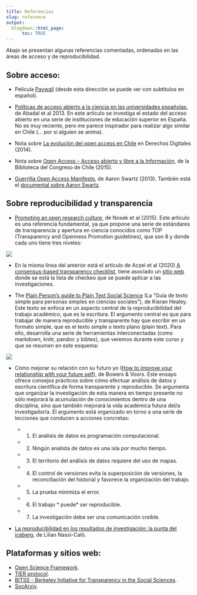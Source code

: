 ```yaml
---
title: Referencias
slug: reference
output:
  blogdown::html_page:
      toc: TRUE
---
```


Abajo se presentan algunas referencias comentadas, ordenadas en las áreas de acceso y de reproducibilidad.
 
## Sobre acceso:

- Película [Paywall](https://amara.org/en/videos/nTk5qVME6PP7/es/2350702/) (desde esta dirección se puede ver con subtítulos en español).

- [Políticas de acceso abierto a la ciencia en las universidades españolas](http://redc.revistas.csic.es/index.php/redc/article/view/789/923), de Abadal et al 2013. En este artículo se investiga el estado del acceso abierto en una serie de instituciones de educación superior en España. No es muy reciente, pero me parece inspirador para realizar algo similar en Chile (... por si alguien se anima).

- Nota sobre [La evolución del open access en Chile](https://www.derechosdigitales.org/8067/la-evolucion-del-open-access-en-chile/) en Derechos Digitales (2014).

- Nota sobre [Open Access – Acceso abierto y libre a la Información](https://www.bcn.cl/observatorio/europa/noticias/open-access-2013-acceso-abierto-y-libre-a-la-informacion), de la Biblioteca del Congreso de Chile (2015).

- [Guerrilla Open Access Manifesto](https://archive.org/stream/GuerillaOpenAccessManifesto/Goamjuly2008_djvu.txt), de Aaron Swartz (2013). También está el [documental sobre Aaron Swartz](https://www.youtube.com/watch?v=VBkD04z-8V8).


## Sobre reproducibilidad y transparencia

- [Promoting an open research culture](https://science.sciencemag.org/content/348/6242/1422), de Nosek et al (2015). Este artículo es una referencia fundamental, ya que propone una serie de estándares de transparencia y apertura en ciencia conocidos como TOP (Transparency and Openness Promotion guidelines), que son 8 y donde cada uno tiene tres niveles:

![](/images/top.jpg)

- En la misma línea del anterior está el artículo de Aczel et al (2020) [A consensus-based transparency checklist](https://www.nature.com/articles/s41562-019-0772-6), tiene asociado un [sitio web](http://www.shinyapps.org/apps/TransparencyChecklist/) donde se está la lista de checkeo que se puede aplicar a las investigaciones.

- The [Plain Person's guide to Plain Text Social Science](https://kieranhealy.org/files/papers/plain-person-text.pdf) (La "Guía de texto simple para personas simples en ciencias sociales"), de Kieran Healey. Este texto se enfoca en un aspecto central de la reproducibilidad del trabajo académico, que es la escritura. El argumento central es que para trabajar de manera reproducible y transparente hay que escribir en un formato simple, que es el texto simple o texto plano (plain text). Para ello, desarrolla una serie de herramientas interconectadas (como markdown, knitr, pandoc y bibtex), que veremos durante este curso y que se resumen en este esquema:

![](/images/healey_plain.png)

- Cómo mejorar su relación con su futuro yo ([How to improve your relationship with your future self](https://scielo.conicyt.cl/pdf/revcipol/v36n3/art11.pdf)), de Bowers & Voors.  Este ensayo ofrece consejos prácticos sobre cómo efectuar análisis de datos y escritura científica de forma transparente y reproducible. Se argumenta que organizar la investigación de esta manera en tiempo presente no sólo mejorará la acumulación de conocimientos dentro de una disciplina, sino que también mejorará la vida académica futura del/a investigador/a. El argumento está organizado en torno a una serie de lecciones que conducen a acciones concretas:

  - (1) El análisis de datos es programación computacional.
  - (2) Ningún analista de datos es una isla por mucho tiempo.
  - (3) El territorio del análisis de datos requiere del uso de mapas.
  - (4) El control de versiones evita la superposición de versiones, la reconciliación del historial y favorece la organización del trabajo.
  - (5) La prueba minimiza el error.
  - (6) El trabajo * puede* ser reproducible.
  - (7) La investigación debe ser una comunicación creíble.


- [La reproducibilidad en los resultados de investigación: la punta del iceberg](https://blog.scielo.org/es/2014/02/27/la-reproducibilidad-en-los-resultados-de-investigacion-la-punta-del-iceberg/#.Xp8AvHX0lhE), de Lilian Nassi-Calò.

## Plataformas y sitios web:

- [Open Science Framework](https://osf.io/).
- [TIER protocol](https://www.projecttier.org).
- [BITSS - Berkeley Initiative for Transparency in the Social Sciences](https://www.bitss.org/).
- [SocArxiv](https://socopen.org/).
